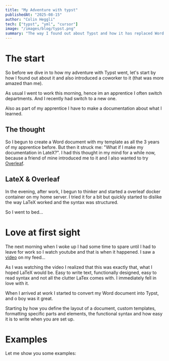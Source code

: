 ```yaml
---
title: "My Adventure with typst"
publishedAt: "2025-08-15"
author: "Colin Heggli"
tech: ["typst", "yml", "cursor"]
image: "/images/blog/typst.png"
summary: "The way I found out about Typst and how it has replaced Word as my default way of create documents"
---
```


# The start

So before we dive in to how my adventure with Typst went, let's start by how I found out about it and also introduced a coworker to it (that was more amazed than me).

As usual I went to work this morning, hence im an apprentice I often switch departments.
And I recently had switch to a new one.

Also as part of my apprentice I have to make a documentation about what I learned.

## The thought

So I begun to create a Word document with my template as all the 3 years of my apprentice before.
But then it struck me: "What if I make my documentation in LateX?".
I had this thought in my mind for a while now, because a friend of mine introduced me to it and I also wanted to try [Overleaf](https://overleaf.com).

## LateX & Overleaf

In the evening, after work, I begun to thinker and started a overleaf docker container on my home server.
I tried it for a bit but quickly started to dislike the way LaTeX worked and the syntax was structured.

So I went to bed...

# Love at first sight

The next morning when I woke up I had some time to spare until I had to leave for work so I watch youtube and that is when it happened.
I saw a [video](https://www.youtube.com/watch?v=kI2e0o3sIVM) on my feed...

As I was watching the video I realized that this was exactly that, what I hoped LaTeX would be.
Easy to write text, functionally designed, easy to read syntax and not all the clutter LaTex comes with.
I immediately fell in love with it.

When I arrived at work I started to convert my Word document into Typst, and o boy was it great.

Starting by how you define the layout of a document, custom templates, formatting specific parts and elements, the functional syntax and how easy it is to write when you are set up.

# Examples

Let me show you some examples:
